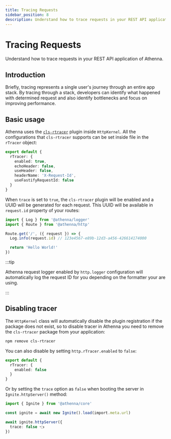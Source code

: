 ```yaml
---
title: Tracing Requests
sidebar_position: 8
description: Understand how to trace requests in your REST API application of Athenna.
---
```



# Tracing Requests

Understand how to trace requests in your REST API application of Athenna.

## Introduction

Briefly, tracing represents a single user's 
journey through an entire app stack. By 
tracing through a stack, developers can identify 
what happened with determined request and also 
identify bottlenecks and focus on improving performance.

## Basic usage

Athenna uses the [`cls-rtracer`](https://github.com/puzpuzpuz/cls-rtracer) 
plugin inside `HttpKernel`. All the configurations 
that `cls-rtracer` supports can be set inside 
<Path father="config" child="http.ts" /> file in the `rTracer` object:

```typescript title="Path.config('http.ts')"
export default {
  rTracer: {
    enabled: true,
    echoHeader: false,
    useHeader: false,
    headerName: 'X-Request-Id',
    useFastifyRequestId: false
  }
}
```

When `trace` is set to `true`, the `cls-rtracer` 
plugin will be enabled and a UUID will be generated 
for each request. This UUID will be available in
`request.id` property of your routes:

```typescript title="Path.routes('http.ts')"
import { Log } from '@athenna/logger'
import { Route } from '@athenna/http'

Route.get('/', ({ request }) => {
  Log.info(request.id) // 123e4567-e89b-12d3-a456-426614174000

  return 'Hello World!'
})
```

:::tip

Athenna request logger enabled by `http.logger` 
configuration will automatically log the request 
ID for you depending on the formatter your are using.

:::

## Disabling tracer

The `HttpKernel` class will automatically disable the 
plugin registration if the package does not exist, so 
to disable tracer in Athenna you need to remove the 
`cls-rtracer` package from your application:

```bash
npm remove cls-rtracer
```

You can also disable by setting `http.rTracer.enabled` to `false`:

```typescript title="Path.config('http.ts')"
export default {
  rTracer: {
    enabled: false
  }
}
```

Or by setting the `trace` option as `false` when booting the
server in `Ignite.httpServer()` method:

```typescript title="Path.bin('main.ts')"
import { Ignite } from '@athenna/core'

const ignite = await new Ignite().load(import.meta.url)

await ignite.httpServer({
  trace: false 👈
})
```

